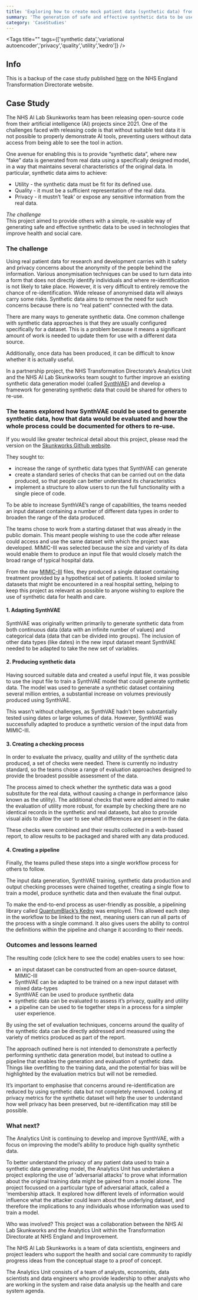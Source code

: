 ```yaml
---
title: 'Exploring how to create mock patient data (synthetic data) from real patient data'
summary: 'The generation of safe and effective synthetic data to be used in technologies that improve health and social care.'
category: 'CaseStudies'
---
```


<Tags title="" tags={['synthetic data','variational autoencoder','privacy','quality','utility','kedro']} />


## Info
This is a backup of the case study published [here](https://transform.england.nhs.uk/ai-lab/explore-all-resources/develop-ai/exploring-how-to-create-mock-patient-data-synthetic-data-from-real-patient-data/) on the NHS England Transformation Directorate website.

## Case Study
The NHS AI Lab Skunkworks team has been releasing open-source code from their artificial intelligence (AI) projects since 2021. One of the challenges faced with releasing code is that without suitable test data it is not possible to properly demonstrate AI tools, preventing users without data access from being able to see the tool in action.

One avenue for enabling this is to provide “synthetic data”, where new “fake” data is generated from real data using a specifically designed model, in a way that maintains several characteristics of the original data. In particular, synthetic data aims to achieve:

- Utility - the synthetic data must be fit for its defined use.
- Quality - it must be a sufficient representation of the real data.
- Privacy - it mustn’t ‘leak’ or expose any sensitive information from the real data.


*The challenge*  
This project aimed to provide others with a simple, re-usable way of generating safe and effective synthetic data to be used in technologies that improve health and social care.

### The challenge
Using real patient data for research and development carries with it safety and privacy concerns about the anonymity of the people behind the information. Various anonymisation techniques can be used to turn data into a form that does not directly identify individuals and where re-identification is not likely to take place. However, it is very difficult to entirely remove the chance of re-identification. Wide release of anonymised data will always carry some risks. Synthetic data aims to remove the need for such concerns because there is no “real patient” connected with the data.

There are many ways to generate synthetic data. One common challenge with synthetic data approaches is that they are usually configured specifically for a dataset. This is a problem because it means a significant amount of work is needed to update them for use with a different data source.

Additionally, once data has been produced, it can be difficult to know whether it is actually useful.

In a partnership project, the NHS Transformation Directorate’s Analytics Unit and the NHS AI Lab Skunkworks team sought to further improve an existing synthetic data generation model (called [SynthVAE](https://nhsx.github.io/nhsx-internship-projects/synthetic-data-exploration-vae/)) and develop a framework for generating synthetic data that could be shared for others to re-use.

### The teams explored how SynthVAE could be used to generate synthetic data, how that data would be evaluated and how the whole process could be documented for others to re-use.

If you would like greater technical detail about this project, please read the version on the [Skunkworks Github website](https://nhsx.github.io/skunkworks/synthetic-data-pipeline).

They sought to:

- increase the range of synthetic data types that SynthVAE can generate
- create a standard series of checks that can be carried out on the data produced, so that people can better understand its characteristics
- implement a structure to allow users to run the full functionality with a single piece of code.

To be able to increase SynthVAE’s range of capabilities, the teams needed an input dataset containing a number of different data types in order to broaden the range of the data produced.

The teams chose to work from a starting dataset that was already in the public domain. This meant people wishing to use the code after release could access and use the same dataset with which the project was developed. MIMIC-III was selected because the size and variety of its data would enable them to produce an input file that would closely match the broad range of typical hospital data.

From the raw [MIMIC-III](https://physionet.org/content/mimiciii/1.4/) files, they produced a single dataset containing treatment provided by a hypothetical set of patients. It looked similar to datasets that might be encountered in a real hospital setting, helping to keep this project as relevant as possible to anyone wishing to explore the use of synthetic data for health and care.


#### 1. Adapting SynthVAE
SynthVAE was originally written primarily to generate synthetic data from both continuous data (data with an infinite number of values) and categorical data (data that can be divided into groups). The inclusion of other data types (like dates) in the new input dataset meant SynthVAE needed to be adapted to take the new set of variables.

#### 2. Producing synthetic data
Having sourced suitable data and created a useful input file, it was possible to use the input file to train a SynthVAE model that could generate synthetic data. The model was used to generate a synthetic dataset containing several million entries, a substantial increase on volumes previously produced using SynthVAE.

This wasn’t without challenges, as SynthVAE hadn’t been substantially tested using dates or large volumes of data. However, SynthVAE was successfully adapted to produce a synthetic version of the input data from MIMIC-III.

#### 3. Creating a checking process
In order to evaluate the privacy, quality and utility of the synthetic data produced, a set of checks were needed. There is currently no industry standard, so the teams chose a range of evaluation approaches designed to provide the broadest possible assessment of the data.

The process aimed to check whether the synthetic data was a good substitute for the real data, without causing a change in performance (also known as the utility). The additional checks that were added aimed to make the evaluation of utility more robust, for example by checking there are no identical records in the synthetic and real datasets, but also to provide visual aids to allow the user to see what differences are present in the data.

These checks were combined and their results collected in a web-based report, to allow results to be packaged and shared with any data produced.

#### 4. Creating a pipeline
Finally, the teams pulled these steps into a single workflow process for others to follow.

The input data generation, SynthVAE training, synthetic data production and output checking processes were chained together, creating a single flow to train a model, produce synthetic data and then evaluate the final output.

To make the end-to-end process as user-friendly as possible, a pipelining library called [QuantumBlack’s Kedro](https://medium.com/quantumblack/introducing-kedro-the-open-source-library-for-production-ready-machine-learning-code-d1c6d26ce2cf) was employed. This allowed each step in the workflow to be linked to the next, meaning users can run all parts of the process with a single command. It also gives users the ability to control the definitions within the pipeline and change it according to their needs.

### Outcomes and lessons learned
The resulting code (click here to see the code) enables users to see how:

- an input dataset can be constructed from an open-source dataset, MIMIC-III
- SynthVAE can be adapted to be trained on a new input dataset with mixed data-types
- SynthVAE can be used to produce synthetic data
- synthetic data can be evaluated to assess it’s privacy, quality and utility
- a pipeline can be used to tie together steps in a process for a simpler user experience.

By using the set of evaluation techniques, concerns around the quality of the synthetic data can be directly addressed and measured using the variety of metrics produced as part of the report.

The approach outlined here is not intended to demonstrate a perfectly performing synthetic data generation model, but instead to outline a pipeline that enables the generation and evaluation of synthetic data. Things like overfitting to the training data, and the potential for bias will be highlighted by the evaluation metrics but will not be remedied.

It’s important to emphasise that concerns around re-identification are reduced by using synthetic data but not completely removed. Looking at privacy metrics for the synthetic dataset will help the user to understand how well privacy has been preserved, but re-identification may still be possible.

### What next?
The Analytics Unit is continuing to develop and improve SynthVAE, with a focus on improving the model’s ability to produce high quality synthetic data.

To better understand the privacy of any patient data used to train a synthetic data generating model, the Analytics Unit has undertaken a project exploring the use of ‘adversarial attacks’ to prove what information about the original training data might be gained from a model alone. The project focussed on a particular type of adversarial attack, called a ‘membership attack. It explored how different levels of information would influence what the attacker could learn about the underlying dataset, and therefore the implications to any individuals whose information was used to train a model.

Who was involved?
This project was a collaboration between the NHS AI Lab Skunkworks and the Analytics Unit within the Transformation Directorate at NHS England and Improvement.

The NHS AI Lab Skunkworks is a team of data scientists, engineers and project leaders who support the health and social care community to rapidly progress ideas from the conceptual stage to a proof of concept.

The Analytics Unit consists of a team of analysts, economists, data scientists and data engineers who provide leadership to other analysts who are working in the system and raise data analysis up the health and care system agenda.
